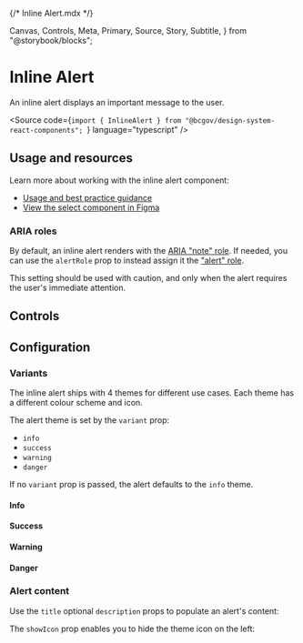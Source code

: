{/* Inline Alert.mdx */}

  Canvas,
  Controls,
  Meta,
  Primary,
  Source,
  Story,
  Subtitle,
} from "@storybook/blocks";


<Meta of={InlineAlertStories} />

# Inline Alert

<Subtitle>An inline alert displays an important message to the user.</Subtitle>

<Source
  code={`import { InlineAlert } from "@bcgov/design-system-react-components"; `}
  language="typescript"
/>

## Usage and resources

Learn more about working with the inline alert component:

- [Usage and best practice guidance]()
- [View the select component in Figma](https://www2.gov.bc.ca/gov/content?id=8E36BE1D10E04A17B0CD4D913FA7AC43#designers)

### ARIA roles

By default, an inline alert renders with the [ARIA "note" role](https://developer.mozilla.org/en-US/docs/Web/Accessibility/ARIA/Roles/note_role). If needed, you can use the `alertRole` prop to instead assign it the ["alert" role](https://developer.mozilla.org/en-US/docs/Web/Accessibility/ARIA/Roles/alert_role).

This setting should be used with caution, and only when the alert requires the user's immediate attention.

## Controls

<Primary of={InlineAlertStories} />
<Controls of={InlineAlertStories.InlineAlertTemplate} />

## Configuration

### Variants

The inline alert ships with 4 themes for different use cases. Each theme has a different colour scheme and icon.

The alert theme is set by the `variant` prop:

- `info`
- `success`
- `warning`
- `danger`

If no `variant` prop is passed, the alert defaults to the `info` theme.

#### Info

<Canvas of={InlineAlertStories.InfoAlert} />

#### Success

<Canvas of={InlineAlertStories.SuccessAlert} />

#### Warning

<Canvas of={InlineAlertStories.WarningAlert} />

#### Danger

<Canvas of={InlineAlertStories.DangerAlert} />

### Alert content

Use the `title` optional `description` props to populate an alert's content:

<Canvas of={InlineAlertStories.InlineAlertTemplate} />

The `showIcon` prop enables you to hide the theme icon on the left:

<Canvas of={InlineAlertStories.InlineAlertWithoutIcon} />
